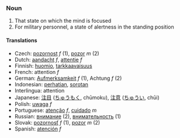 === Noun ===

# That state on which the mind is focused
# For military personnel, a state of alertness in the standing position

==== Translations ====
*Czech: [[pozornost]] ''f'' (1), [[pozor]] ''m'' (2)
*Dutch: [[aandacht]] ''f'', [[attentie]] ''f''
*Finnish: [[huomio]], [[tarkkaavaisuus]]
*French: attention ''f''
*German: [[Aufmerksamkeit]] ''f'' (1), Achtung  ''f'' (2)
*Indonesian: [[hati|perhatian]], [[sorot|sorotan]]
*Interlingua: attention
*Japanese: [[注目]] ([[ちゅうもく]], chūmoku), [[注意]] ([[ちゅうい]], chūi)
*Polish: [[uwaga]] ''f''
*Portuguese: [[atenção]] ''f'', [[cuidado]] ''m''
*Russian: [[внимание]] (2), [[внимательность]] (1)
*Slovak: [[pozornosť]] ''f'' (1), [[pozor]] ''m'' (2)
*Spanish: [[atención]] ''f''